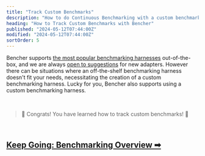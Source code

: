 ```yaml
---
title: "Track Custom Benchmarks"
description: "How to do Continuous Benchmarking with a custom benchmarking harness"
heading: "How to Track Custom Benchmarks with Bencher"
published: "2024-05-12T07:44:00Z"
modified: "2024-05-12T07:44:00Z"
sortOrder: 5
---
```


Bencher supports [the most popular benchmarking harnesses][adapters] out-of-the-box,
and we are always [open to suggestions][github issue] for new adapters.
However there can be situations where an off-the-shelf benchmarking harness doesn't fit your needs,
necessitating the creation of a custom benchmarking harness.
Lucky for you, Bencher also supports using a custom benchmarking harness.




[github issue]: https://github.com/bencherdev/bencher/issues/new?title=Add+new+adapter

[adapters]: /docs/explanation/adapters/


<br/>

> 🐰 Congrats! You have learned how to track custom benchmarks! 🎉

<br/>

<h2><a href="/docs/explanation/benchmarking/">Keep Going: Benchmarking Overview ➡</a></h2>
